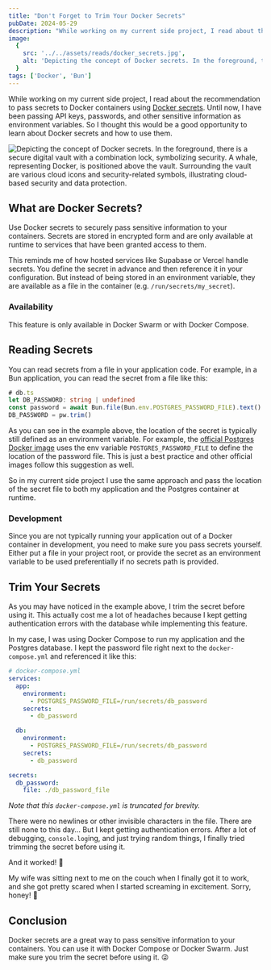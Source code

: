 ```yaml
---
title: "Don't Forget to Trim Your Docker Secrets"
pubDate: 2024-05-29
description: "While working on my current side project, I read about the recommendation to pass secrets to Docker containers using Docker secrets. Until now, I have been passing sensitive information as environment variables. So I thought this would be a good opportunity to learn about it."
image:
  {
    src: '../../assets/reads/docker_secrets.jpg',
    alt: 'Depicting the concept of Docker secrets. In the foreground, there is a secure digital vault with a combination lock, symbolizing security. A whale, representing Docker, is positioned above the vault. Surrounding the vault are various cloud icons and security-related symbols, illustrating cloud-based security and data protection.',
  }
tags: ['Docker', 'Bun']
---
```



While working on my current side project, I read about the recommendation to pass secrets to Docker containers using [Docker secrets](https://docs.docker.com/engine/swarm/secrets/). Until now, I have been passing API keys, passwords, and other sensitive information as environment variables. So I thought this would be a good opportunity to learn about Docker secrets and how to use them.

<Image
  src={coverImage}
  alt='Depicting the concept of Docker secrets. In the foreground, there is a secure digital vault with a combination lock, symbolizing security. A whale, representing Docker, is positioned above the vault. Surrounding the vault are various cloud icons and security-related symbols, illustrating cloud-based security and data protection.'
  caption="Leveraging Docker Secrets as the Vault for Your Sensitive Data"
  lazy={false}
/>

## What are Docker Secrets?

Use Docker secrets to securely pass sensitive information to your containers. Secrets are stored in encrypted form and are only available at runtime to services that have been granted access to them.

This reminds me of how hosted services like Supabase or Vercel handle secrets. You define the secret in advance and then reference it in your configuration. But instead of being stored in an environment variable, they are available as a file in the container (e.g. `/run/secrets/my_secret`).

### Availability

This feature is only available in Docker Swarm or with Docker Compose.

## Reading Secrets

You can read secrets from a file in your application code. For example, in a Bun application, you can read the secret from a file like this:

```typescript {2}
# db.ts
let DB_PASSWORD: string | undefined
const password = await Bun.file(Bun.env.POSTGRES_PASSWORD_FILE).text()
DB_PASSWORD = pw.trim()
```

As you can see in the example above, the location of the secret is typically still defined as an environment variable. For example, the [official Postgres Docker image](https://hub.docker.com/_/postgres) uses the env variable `POSTGRES_PASSWORD_FILE` to define the location of the password file. This is just a best practice and other official images follow this suggestion as well.

So in my current side project I use the same approach and pass the location of the secret file to both my application and the Postgres container at runtime.

### Development

Since you are not typically running your application out of a Docker container in development, you need to make sure you pass secrets yourself. Either put a file in your project root, or provide the secret as an environment variable to be used preferentially if no secrets path is provided.

## Trim Your Secrets

As you may have noticed in the example above, I trim the secret before using it. This actually cost me a lot of headaches because I kept getting authentication errors with the database while implementing this feature.

In my case, I was using Docker Compose to run my application and the Postgres database. I kept the password file right next to the `docker-compose.yml` and referenced it like this:

```yaml {15-17}
# docker-compose.yml 
services:
  app:
    environment:
      - POSTGRES_PASSWORD_FILE=/run/secrets/db_password
    secrets:
      - db_password

  db:
    environment:
      - POSTGRES_PASSWORD_FILE=/run/secrets/db_password
    secrets:
      - db_password

secrets:
  db_password:
    file: ./db_password_file
```

*Note that this `docker-compose.yml` is truncated for brevity.*

There were no newlines or other invisible characters in the file. There are still none to this day... But I kept getting authentication errors. After a lot of debugging, `console.log`ing, and just trying random things, I finally tried trimming the secret before using it.

And it worked! 🥳

My wife was sitting next to me on the couch when I finally got it to work, and she got pretty scared when I started screaming in excitement. Sorry, honey! 🫣

## Conclusion

Docker secrets are a great way to pass sensitive information to your containers. You can use it with Docker Compose or Docker Swarm. Just make sure you trim the secret before using it. 😜